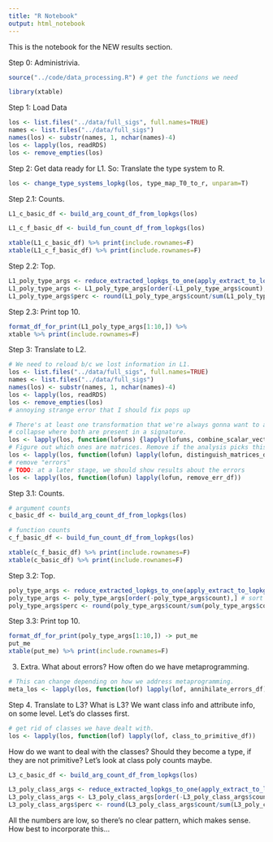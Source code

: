 ```yaml
---
title: "R Notebook"
output: html_notebook
---
```


This is the notebook for the NEW results section.

Step 0: Administrivia.
```r
source("../code/data_processing.R") # get the functions we need

library(xtable)
```

Step 1: Load Data
```r
los <- list.files("../data/full_sigs", full.names=TRUE)
names <- list.files("../data/full_sigs")
names(los) <- substr(names, 1, nchar(names)-4)
los <- lapply(los, readRDS)
los <- remove_empties(los)
```

Step 2: Get data ready for L1.
So: Translate the type system to R.
```r
los <- change_type_systems_lopkg(los, type_map_T0_to_r, unparam=T)
```

Step 2.1: Counts.
```r
L1_c_basic_df <- build_arg_count_df_from_lopkgs(los)

L1_c_f_basic_df <- build_fun_count_df_from_lopkgs(los)
```

```r
xtable(L1_c_basic_df) %>% print(include.rownames=F)
xtable(L1_c_f_basic_df) %>% print(include.rownames=F)
```

Step 2.2: Top.
```r
L1_poly_type_args <- reduce_extracted_lopkgs_to_one(apply_extract_to_lopkg(los, extract_poly_type_args))
L1_poly_type_args <- L1_poly_type_args[order(-L1_poly_type_args$count),] # sort by count
L1_poly_type_args$perc <- round(L1_poly_type_args$count/sum(L1_poly_type_args$count) * 100, 2)
```

Step 2.3: Print top 10.
```r
format_df_for_print(L1_poly_type_args[1:10,]) %>%
xtable %>% print(include.rownames=F)
```

Step 3: Translate to L2.
```r
# We need to reload b/c we lost information in L1.
los <- list.files("../data/full_sigs", full.names=TRUE)
names <- list.files("../data/full_sigs")
names(los) <- substr(names, 1, nchar(names)-4)
los <- lapply(los, readRDS)
los <- remove_empties(los)
# annoying strange error that I should fix pops up

# There's at least one transformation that we're always gonna want to apply, namly the vector/scalar
# collapse where both are present in a signature.
los <- lapply(los, function(lofuns) {lapply(lofuns, combine_scalar_vector_where_appropriate)})
# Figure out which ones are matrices. Remove if the analysis picks this up (and we rerun).
los <- lapply(los, function(lofun) lapply(lofun, distinguish_matrices_df))
# remove "errors"
# TODO: at a later stage, we should show results about the errors
los <- lapply(los, function(lofun) lapply(lofun, remove_err_df))
```

Step 3.1: Counts.
```r
# argument counts
c_basic_df <- build_arg_count_df_from_lopkgs(los)

# function counts
c_f_basic_df <- build_fun_count_df_from_lopkgs(los)

xtable(c_f_basic_df) %>% print(include.rownames=F)
xtable(c_basic_df) %>% print(include.rownames=F)

```

Step 3.2: Top.
```r
poly_type_args <- reduce_extracted_lopkgs_to_one(apply_extract_to_lopkg(los, extract_poly_type_args))
poly_type_args <- poly_type_args[order(-poly_type_args$count),] # sort by count
poly_type_args$perc <- round(poly_type_args$count/sum(poly_type_args$count) * 100, 2)
```

Step 3.3: Print top 10.
```r
format_df_for_print(poly_type_args[1:10,]) -> put_me
put_me
xtable(put_me) %>% print(include.rownames=F)
```

3. Extra. What about errors? How often do we have metaprogramming.
```r
# This can change depending on how we address metaprogramming.
meta_los <- lapply(los, function(lof) lapply(lof, annihilate_errors_df))
```

Step 4. Translate to L3?
What is L3?
We want class info and attribute info, on some level.
Let's do classes first.
```r
# get rid of classes we have dealt with.
los <- lapply(los, function(lof) lapply(lof, class_to_primitive_df))
```

How do we want to deal with the classes?
Should they become a type, if they are not primitive?
Let's look at class poly counts maybe.
```r
L3_c_basic_df <- build_arg_count_df_from_lopkgs(los)

L3_poly_class_args <- reduce_extracted_lopkgs_to_one(apply_extract_to_lopkg(los, extract_poly_class_args))
L3_poly_class_args <- L3_poly_class_args[order(-L3_poly_class_args$count),] # sort by count
L3_poly_class_args$perc <- round(L3_poly_class_args$count/sum(L3_poly_class_args$count) * 100, 2)
```

All the numbers are low, so there's no clear pattern, which makes sense.
How best to incorporate this...
```r

```

